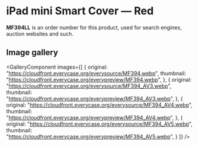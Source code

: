 
# iPad mini Smart Cover — Red

<Callout type='info' emoji='👉🏻'>**MF394LL** is an order number for this product, used for search engines, auction websites and such.</Callout>

## Image gallery

<GalleryComponent
    images={[
      {
        original: "https://cloudfront.everycase.org/everysource/MF394.webp",
        thumbnail: "https://cloudfront.everycase.org/everypreview/MF394.webp",
      },
      {
        original: "https://cloudfront.everycase.org/everysource/MF394_AV3.webp",
        thumbnail: "https://cloudfront.everycase.org/everypreview/MF394_AV3.webp",
      },
      {
        original: "https://cloudfront.everycase.org/everysource/MF394_AV4.webp",
        thumbnail: "https://cloudfront.everycase.org/everypreview/MF394_AV4.webp",
      },
      {
        original: "https://cloudfront.everycase.org/everysource/MF394_AV5.webp",
        thumbnail: "https://cloudfront.everycase.org/everypreview/MF394_AV5.webp",
      }
    ]}
  />
